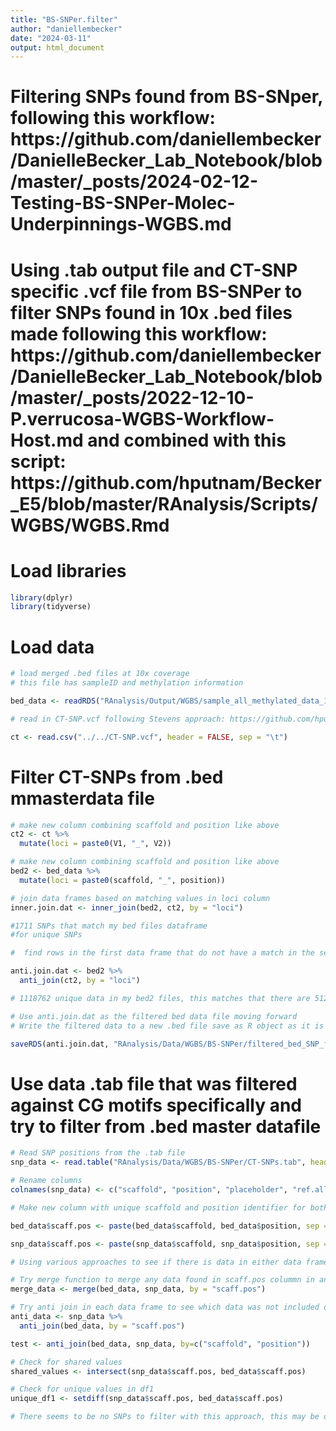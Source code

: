 ```yaml
---
title: "BS-SNPer.filter"
author: "daniellembecker"
date: "2024-03-11"
output: html_document
---
```


# Filtering SNPs found from BS-SNper, following this workflow: https://github.com/daniellembecker/DanielleBecker_Lab_Notebook/blob/master/_posts/2024-02-12-Testing-BS-SNPer-Molec-Underpinnings-WGBS.md

# Using .tab output file and CT-SNP specific .vcf file from BS-SNPer to filter SNPs found in 10x .bed files made following this workflow: https://github.com/daniellembecker/DanielleBecker_Lab_Notebook/blob/master/_posts/2022-12-10-P.verrucosa-WGBS-Workflow-Host.md and combined with this script: https://github.com/hputnam/Becker_E5/blob/master/RAnalysis/Scripts/WGBS/WGBS.Rmd

# Load libraries 

```r
library(dplyr)
library(tidyverse)
```

# Load data

```r
# load merged .bed files at 10x coverage
# this file has sampleID and methylation information

bed_data <- readRDS("RAnalysis/Output/WGBS/sample_all_methylated_data_10x.Rdata") #read in info

# read in CT-SNP.vcf following Stevens approach: https://github.com/hputnam/Geoduck_Meth/blob/master/code/15-filtering-ct-snps.Rmd

ct <- read.csv("../../CT-SNP.vcf", header = FALSE, sep = "\t")
```

# Filter CT-SNPs from .bed mmasterdata file

```r
# make new column combining scaffold and position like above 
ct2 <- ct %>% 
  mutate(loci = paste0(V1, "_", V2))

# make new column combining scaffold and position like above 
bed2 <- bed_data %>%
  mutate(loci = paste0(scaffold, "_", position))

# join data frames based on matching values in loci column
inner.join.dat <- inner_join(bed2, ct2, by = "loci")

#1711 SNPs that match my bed files dataframe
#for unique SNPs

#  find rows in the first data frame that do not have a match in the second data frame based on loci column

anti.join.dat <- bed2 %>%
  anti_join(ct2, by = "loci")

# 1118762 unique data in my bed2 files, this matches that there are 512 SNPs in my bed data frame

# Use anti.join.dat as the filtered bed data file moving forward 
# Write the filtered data to a new .bed file save as R object as it is too large

saveRDS(anti.join.dat, "RAnalysis/Data/WGBS/BS-SNPer/filtered_bed_SNP_file.Rdata")


```


# Use data .tab file that was filtered against CG motifs specifically and try to filter from .bed master datafile

```r
# Read SNP positions from the .tab file
snp_data <- read.table("RAnalysis/Data/WGBS/BS-SNPer/CT-SNPs.tab", header = FALSE)

# Rename columns
colnames(snp_data) <- c("scaffold", "position", "placeholder", "ref.allele", "alter.allele", "quality.score", "filter.status", "add.info", "genotype", "related.info")

# Make new column with unique scaffold and position identifier for both data frames to merge and  filter SNPs from snp_data

bed_data$scaff.pos <- paste(bed_data$scaffold, bed_data$position, sep = "-")

snp_data$scaff.pos <- paste(snp_data$scaffold, snp_data$position, sep = "-")

# Using various approaches to see if there is data in either data frame that matches, which would elude to there being SNPs to filter in the bed_data frame

# Try merge function to merge any data found in scaff.pos colummn in another dataframe
merge_data <- merge(bed_data, snp_data, by = "scaff.pos")

# Try anti join in each data frame to see which data was not included or would not be filtered, each data frame is unique
anti_data <- snp_data %>%
  anti_join(bed_data, by = "scaff.pos")

test <- anti_join(bed_data, snp_data, by=c("scaffold", "position"))

# Check for shared values
shared_values <- intersect(snp_data$scaff.pos, bed_data$scaff.pos)

# Check for unique values in df1
unique_df1 <- setdiff(snp_data$scaff.pos, bed_data$scaff.pos)

# There seems to be no SNPs to filter with this approach, this may be due to the fact that filtering to CG sites and the filtered motif file removed too many possible SNP positions.

```



